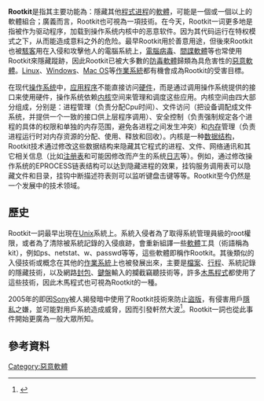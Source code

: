 {{NoteTA|G1=IT}}

'''Rootkit'''是指其主要功能為：隱藏其他[[程式|程式]][[进程|进程]]的[[軟體|軟體]]，可能是一個或一個以上的軟體組合；廣義而言，Rootkit也可視為一項技術。在今天，Rootkit一词更多地是指被作为驱动程序，加载到操作系统内核中的恶意软件。因为其代码运行在特权模式之下，从而能造成意料之外的危险。最早Rootkit用於善意用途，但後來Rootkit也被[[駭客|駭客]]用在入侵和攻擊他人的電腦系統上，[[電腦病毒|電腦病毒]]、[[間諜軟體|間諜軟體]]等也常使用Rootkit來隱藏蹤跡，因此Rootkit已被大多數的[[防毒軟體|防毒軟體]]歸類為具危害性的[[惡意軟體|惡意軟體]]。[[Linux|Linux]]、[[Windows|Windows]]、[[Mac_OS|Mac OS]]等[[作業系統|作業系統]]都有機會成為Rootkit的受害目標。

在现代[[操作系统|操作系统]]中，[[应用程序|应用程序]]不能直接访问[[硬件|硬件]]，而是通过调用操作系统提供的接口来使用硬件，操作系统依赖[[内核|内核]]空间来管理和调度这些应用。内核空间由四大部分组成，分别是：进程管理（负责分配Cpu时间）、文件访问（把设备调配成文件系统，并提供一个一致的接口供上层程序调用）、安全控制（负责强制规定各个进程的具体的权限和单独的内存范围，避免各进程之间发生冲突）和[[内存|内存]]管理（负责进程运行时对内存资源的分配、使用、释放和回收）。内核是一种[[数据结构|数据结构]]，Rootkit技术通过修改这些数据结构来隐藏其它程式的进程、文件、网络通讯和其它相关信息（比如[[注册表|注册表]]和可能因修改而产生的系统[[日志|日志]]等）。例如，通过修改操作系统的EPROCESS链表结构可以达到隐藏进程的效果，挂钩服务调用表可以隐藏文件和目录，挂钩中断描述符表则可以监听键盘击键等等。Rootkit至今仍然是一个发展中的技术领域。

== 歷史 ==
Rootkit一詞最早出現在[[Unix|Unix]]系統上。系統入侵者為了取得系統管理員級的root權限，或者為了清除被系統記錄的入侵痕跡，會重新組譯一些[[軟體|軟體]]工具（術語稱為kit），例如ps、netstat、w、passwd等等，這些軟體即稱作Rootkit。其後類似的入侵技術或概念在其他的[[作業系統|作業系統]]上也被發展出來，主要是[[檔案|檔案]]、[[行程|行程]]、系統記錄的隱藏技術，以及網路[[封包|封包]]、[[鍵盤|鍵盤]]輸入的攔截竊聽技術等，許多[[木馬程式|木馬程式]]都使用了這些技術，因此木馬程式也可視為Rootkit的一種。

2005年的{{Tsl|en|Sony BMG copy protection rootkit scandal|Sony BMG CD防拷醜聞}}即因[[Sony|Sony]]被人揭發暗中使用了Rootkit技術來防止[[盜版|盜版]]，有侵害用戶[[隱私|隱私]]之嫌，並可能對用戶系統造成威脅，因而引發軒然大波<ref>{{cite web |title=索尼丑闻让反盗版者三思 |url=http://tech.sina.com.cn/it/2005-11-18/0950769393.shtml |website=新浪网}}</ref>。Rootkit一詞也從此事件開始更廣為一般大眾所知。

== 參考資料 ==
{{Reflist}}

{{Authority control}}
[[Category:惡意軟體|Category:惡意軟體]]